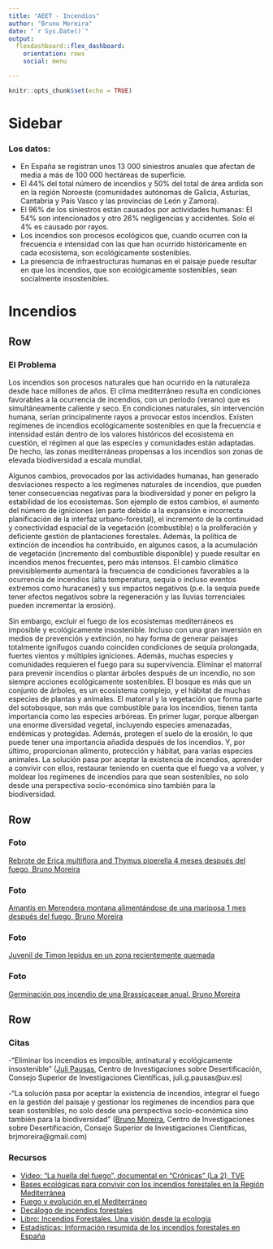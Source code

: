 ```yaml
---
title: "AEET - Incendios"
author: "Bruno Moreira"
date: "`r Sys.Date()`"
output: 
  flexdashboard::flex_dashboard:
    orientation: rows
    social: menu

---
```


```r
knitr::opts_chunk$set(echo = TRUE)
```

Sidebar {.sidebar}
=======================================================================

### Los datos: 

- En España se registran unos 13 000 siniestros anuales que afectan de media a más de 100 000 hectáreas de superficie.
- El 44% del total número de incendios y 50% del total de área ardida son en la región Noroeste (comunidades autónomas de Galicia, Asturias, Cantabria y País Vasco y las provincias de León y Zamora).
- El 96% de los siniestros están causados por actividades humanas: El 54% son intencionados y otro 26% negligencias y accidentes. Solo el 4% es causado por rayos.
- Los incendios son procesos ecológicos que, cuando ocurren con la frecuencia e intensidad con las que han ocurrido históricamente en cada ecosistema, son ecológicamente sostenibles.
- La presencia de infraestructuras humanas en el paisaje puede resultar en que los incendios, que son ecológicamente sostenibles, sean socialmente insostenibles.

Incendios
=======================================================================

Row
-----------------------------------------------------------------------

### El Problema
Los incendios son procesos naturales que han ocurrido en la naturaleza desde hace millones de años. El clima mediterráneo resulta en condiciones favorables a la ocurrencia de incendios, con un período (verano) que es simultáneamente caliente y seco. En condiciones naturales, sin intervención humana, serían principalmente rayos a provocar estos incendios. Existen regímenes de incendios ecológicamente sostenibles en que la frecuencia e intensidad están dentro de los valores históricos del ecosistema en cuestión, el régimen al que las especies y comunidades están adaptadas. De hecho, las zonas mediterráneas propensas a los incendios son zonas de elevada biodiversidad a escala mundial.

Algunos cambios, provocados por las actividades humanas, han generado desviaciones respecto a los regímenes naturales de incendios, que pueden tener consecuencias negativas para la biodiversidad y poner en peligro la estabilidad de los ecosistemas. Son ejemplo de estos cambios, el aumento del número de igniciones (en parte debido a la expansión e incorrecta planificación de la interfaz urbano-forestal), el incremento de la continuidad y conectividad espacial de la vegetación (combustible) o la proliferación y deficiente gestión de plantaciones forestales. Además, la política de extinción de incendios ha contribuido, en algunos casos, a la acumulación de vegetación (incremento del combustible disponible) y puede resultar en incendios menos frecuentes, pero más intensos. El cambio climático previsiblemente aumentará la frecuencia de condiciones favorables a la ocurrencia de incendios (alta temperatura, sequía o incluso eventos extremos como huracanes) y sus impactos negativos (p.e. la sequía puede tener efectos negativos sobre la regeneración y las lluvias torrenciales pueden incrementar la erosión).

Sin embargo, excluir el fuego de los ecosistemas mediterráneos es imposible y ecológicamente insostenible. Incluso con una gran inversión en medios de prevención y extinción, no hay forma de generar paisajes totalmente ignífugos cuando coinciden condiciones de sequía prolongada, fuertes vientos y múltiples igniciones. Además, muchas especies y comunidades requieren el fuego para su supervivencia. Eliminar el matorral para prevenir incendios o plantar árboles después de un incendio, no son siempre acciones ecológicamente sostenibles. El bosque es más que un conjunto de árboles, es un ecosistema complejo, y el hábitat de muchas especies de plantas y animales. El matorral y la vegetación que forma parte del sotobosque, son más que combustible para los incendios, tienen tanta importancia como las especies arbóreas. En primer lugar, porque albergan una enorme diversidad vegetal, incluyendo especies amenazadas, endémicas y protegidas. Además, protegen el suelo de la erosión, lo que puede tener una importancia añadida después de los incendios. Y, por último, proporcionan alimento, protección y hábitat, para varias especies animales. La solución pasa por aceptar la existencia de incendios, aprender a convivir con ellos, restaurar teniendo en cuenta que el fuego va a volver, y moldear los regímenes de incendios para que sean sostenibles, no solo desde una perspectiva socio-económica sino también para la biodiversidad.

Row
-----------------------------------------------------------------------

### Foto

[Rebrote de Erica multiflora and Thymus piperella 4 meses después del fuego, Bruno Moreira]()

### Foto

[Amantis en Merendera montana alimentándose de una mariposa 1 mes después del fuego, Bruno Moreira]()

### Foto

[Juvenil de Timon lepidus en un zona recientemente quemada]()

### Foto

[Germinación pos incendio de una Brassicaceae anual, Bruno Moreira]()

Row
-----------------------------------------------------------------------

### Citas {data-width=700}

-"Eliminar los incendios es imposible, antinatural y ecológicamente insostenible" ([Juli Pausas](https://www.uv.es/jgpausas/), Centro de Investigaciones sobre Desertificación, Consejo Superior de Investigaciones Científicas, juli.g.pausas@uv.es)   

-"La solución pasa por aceptar la existencia de incendios, integrar el fuego en la gestión del paisaje y gestionar los regímenes de incendios para que sean sostenibles, no solo desde una perspectiva socio-económica sino también para la biodiversidad" ([Bruno Moreira](https://sites.google.com/site/brjmoreira/), Centro de Investigaciones sobre Desertificación, Consejo Superior de Investigaciones Científicas, brjmoreira@gmail.com)   


### Recursos {data-width=340}

- [Video: "La huella del fuego", documental en "Crónicas" (La 2), TVE](http://www.rtve.es/alacarta/videos/cronicas/cronicas-huella-fuego-281116/3814720/)  
- [Bases ecológicas para convivir con los incendios forestales en la Región Mediterránea](https://www.uv.es/jgpausas/papers/pausas-vallejo-2008-Ecosistemas_decalogo.pdf)  
- [Fuego y evolución en el Mediterráneo](https://www.uv.es/jgpausas/papers/Pausas-2010-IyC_fuego-evolucion.pdf)  
- [Decálogo de incendios forestales](http://www.paucostafoundation.org/decalogo-iiff.php)  
- [Libro: Incendios Forestales. Una visión desde la ecología](https://www.uv.es/jgpausas/incendios.html)  
- [Estadísticas: Información resumida de los incendios forestales en España](http://www.mapama.gob.es/es/desarrollo-rural/estadisticas/tripticoincendios-junio2015v6_tcm7-462270.pdf)  

